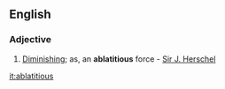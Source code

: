 ==English==

===Adjective===
{{en-adj}}

# [[diminishing|Diminishing]]; as, an '''ablatitious''' force - [[Sir J. Herschel]]

[[it:ablatitious]]